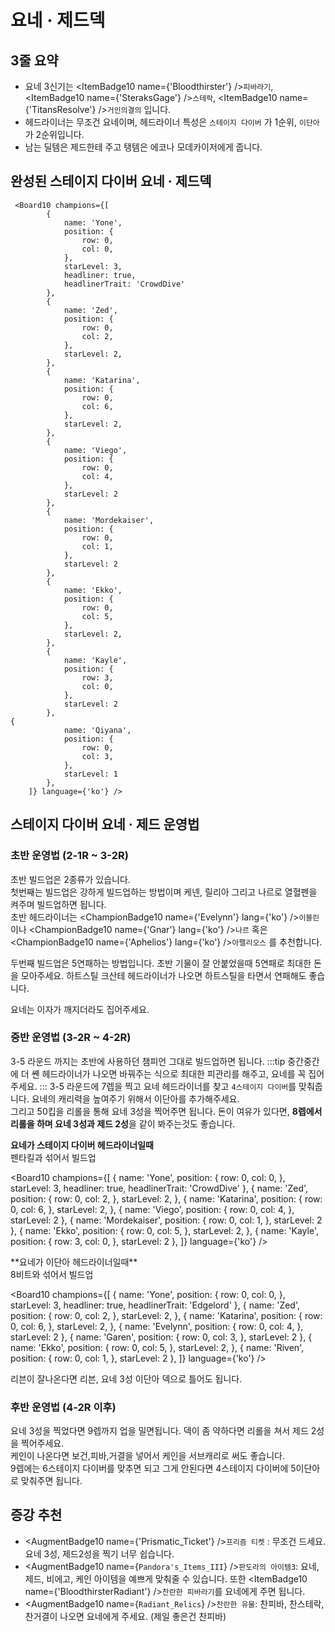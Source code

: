 # 요네 · 제드덱

## 3줄 요약
- 요네 3신기는 <ItemBadge10 name={'Bloodthirster'} />`피바라기`, <ItemBadge10 name={'SteraksGage'} />`스테락`, <ItemBadge10 name={'TitansResolve'} />`거인의결의` 입니다.
- 헤드라이너는 무조건 요네이며, 헤드라이너 특성은 `스테이지 다이버` 가 1순위, `이단아` 가 2순위입니다.
- 남는 딜템은 제드한테 주고 탱템은 에코나 모데카이저에게 줍니다.

## 완성된 스테이지 다이버 요네 · 제드덱

     <Board10 champions={[
            {
                name: 'Yone',
                position: {
                    row: 0,
                    col: 0,
                },
                starLevel: 3,
                headliner: true,
                headlinerTrait: 'CrowdDive'
            },
            {
                name: 'Zed',
                position: {
                    row: 0,
                    col: 2,
                },
                starLevel: 2,
            },
            {
                name: 'Katarina',
                position: {
                    row: 0,
                    col: 6,
                },
                starLevel: 2,
            },
            {
                name: 'Viego',
                position: {
                    row: 0,
                    col: 4,
                },
                starLevel: 2
            },
            {
                name: 'Mordekaiser',
                position: {
                    row: 0,
                    col: 1,
                },
                starLevel: 2
            },
            {
                name: 'Ekko',
                position: {
                    row: 0,
                    col: 5,
                },
                starLevel: 2,
            },
            {
                name: 'Kayle',
                position: {
                    row: 3,
                    col: 0,
                },
                starLevel: 2
            },
    {
                name: 'Qiyana',
                position: {
                    row: 0,
                    col: 3,
                },
                starLevel: 1
            },
        ]} language={'ko'} />

## 스테이지 다이버 요네 · 제드 운영법

### 초반 운영법 (2-1R ~ 3-2R)

초반 빌드업은 2종류가 있습니다. <br />
첫번째는 빌드업은 강하게 빌드업하는 방법이며 케넨, 릴리아 그리고 나르로 열혈펜을 켜주며 빌드업하면 됩니다. <br />
초반 헤드라이너는 <ChampionBadge10 name={'Evelynn'} lang={'ko'} />`이블린` 이나 <ChampionBadge10 name={'Gnar'} lang={'ko'} />`나르` 혹은 <ChampionBadge10 name={'Aphelios'} lang={'ko'} />`아펠리오스` 를 추천합니다.

두번째 빌드업은 5연패하는 방법입니다. 초반 기물이 잘 안붙었을때 5연패로 최대한 돈을 모아주세요. 하트스틸 크산테 헤드라이너가 나오면 하트스틸을 타면서 연패해도 좋습니다.

요네는 이자가 깨지더라도 집어주세요.

### 중반 운영법 (3-2R ~ 4-2R)

3-5 라운드 까지는 초반에 사용하던 챔피언 그대로 빌드업하면 됩니다.
:::tip
중간중간에 더 쏀 헤드라이너가 나오면 바꿔주는 식으로 최대한 피관리를 해주고, 요네를 꼭 집어주세요.
:::
3-5 라운드에 7렙을 찍고 요네 헤드라이너를 찾고 `4스테이지 다이버`를 맞춰줍니다. 요네의 캐리력을 높여주기 위해서 이단아를 추가해주세요. <br />
그리고 50킵을 리롤을 통해 요네 3성을 찍어주면 됩니다. 돈이 여유가 있다면, **8렙에서 리롤을 하며 요네 3성과 제드 2성**을 같이 봐주는것도 좋습니다.

**요네가 스테이지 다이버 헤드라이너일때** <br/>
펜타킬과 섞어서 빌드업

<Board10 champions={[
{
name: 'Yone',
position: {
row: 0,
col: 0,
},
starLevel: 3,
headliner: true,
headlinerTrait: 'CrowdDive'
},
{
name: 'Zed',
position: {
row: 0,
col: 2,
},
starLevel: 2,
},
{
name: 'Katarina',
position: {
row: 0,
col: 6,
},
starLevel: 2,
},
{
name: 'Viego',
position: {
row: 0,
col: 4,
},
starLevel: 2
},
{
name: 'Mordekaiser',
position: {
row: 0,
col: 1,
},
starLevel: 2
},
{
name: 'Ekko',
position: {
row: 0,
col: 5,
},
starLevel: 2,
},
{
name: 'Kayle',
position: {
row: 3,
col: 0,
},
starLevel: 2
},
]} language={'ko'} />

<Gap />
<Gap />
**요네가 이단아 헤드라이너일때** <br />
8비트와 섞어서 빌드업

<Board10 champions={[
  {
    name: 'Yone',
    position: {
      row: 0,
      col: 0,
    },
    starLevel: 3,
    headliner: true,
    headlinerTrait: 'Edgelord'
  },
  {
    name: 'Zed',
    position: {
      row: 0,
      col: 2,
    },
    starLevel: 2,
  },
  {
    name: 'Katarina',
    position: {
      row: 0,
      col: 6,
    },
    starLevel: 2,
  },
  {
    name: 'Evelynn',
    position: {
      row: 0,
      col: 4,
    },
    starLevel: 2
  },
  {
    name: 'Garen',
    position: {
      row: 0,
      col: 3,
    },
    starLevel: 2
  },
  {
    name: 'Ekko',
    position: {
      row: 0,
      col: 5,
    },
    starLevel: 2,
  },
  {
    name: 'Riven',
    position: {
      row: 0,
      col: 1,
    },
    starLevel: 2
  },
]} language={'ko'} />

리븐이 잘나온다면 리븐, 요네 3성 이단아 덱으로 틀어도 됩니다.

### 후반 운영법 (4-2R 이후)

요네 3성을 찍었다면 9렙까지 업을 밀면됩니다. 덱이 좀 약하다면 리롤을 쳐서 제드 2성을 찍어주세요. <br />
케인이 나온다면 보건,피바,거결을 넣어서 케인을 서브캐리로 써도 좋습니다. <br />
9렙에는 6스테이지 다이버를 맞추면 되고 그게 안된다면 4스테이지 다이버에 5이단아로 맞춰주면 됩니다.


## 증강 추천

- <AugmentBadge10 name={'Prismatic_Ticket'} />`프리즘 티켓` : 무조건 드세요. 요네 3성, 제드2성을 찍기 너무 쉽습니다.
- <AugmentBadge10 name={`Pandora's_Items_III`} />`판도라의 아이템3`: 요네, 제드, 비에고, 케인 아이템을 예쁘게 맞춰줄 수 있습니다. 또한 <ItemBadge10 name={'BloodthirsterRadiant'} />`찬란한 피바라기`를 요네에게 주면 됩니다.
- <AugmentBadge10 name={`Radiant_Relics`} />`찬란한 유물`: 찬피바, 찬스테락, 찬거결이 나오면 요네에게 주세요. (제일 좋은건 찬피바)